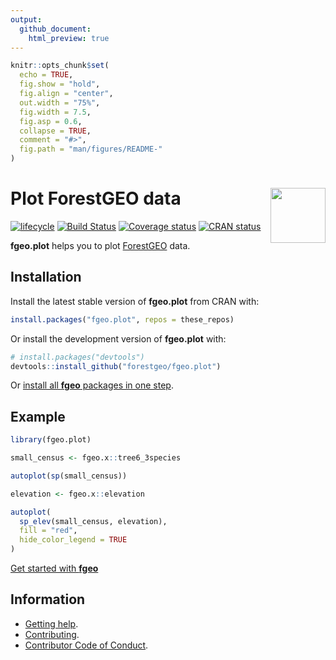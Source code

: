 ```yaml
---
output:
  github_document:
    html_preview: true
---
```


<!-- Don't edit README.md; instead, edit README.Rmd -->

```r
knitr::opts_chunk$set(
  echo = TRUE,
  fig.show = "hold",
  fig.align = "center",
  out.width = "75%",
  fig.width = 7.5, 
  fig.asp = 0.6,
  collapse = TRUE,
  comment = "#>",
  fig.path = "man/figures/README-"
)
```

# <img src="https://i.imgur.com/vTLlhbp.png" align="right" height=88 /> Plot ForestGEO data

<!-- badges: start -->
[![lifecycle](https://img.shields.io/badge/lifecycle-maturing-blue.svg)](https://www.tidyverse.org/lifecycle/#maturing)
[![Build Status](https://travis-ci.org/forestgeo/fgeo.plot.svg?branch=master)](https://travis-ci.org/forestgeo/fgeo.plot)
[![Coverage status](https://codecov.io/gh/forestgeo/fgeo.plot/branch/master/graph/badge.svg)](https://codecov.io/github/forestgeo/fgeo.plot?branch=master)
[![CRAN status](https://www.r-pkg.org/badges/version/fgeo.plot)](https://cran.r-project.org/package=fgeo.plot)
<!-- badges: end -->

__fgeo.plot__ helps you to plot [ForestGEO](<http://www.forestgeo.si.edu/>) data.

## Installation

Install the latest stable version of **fgeo.plot** from CRAN with:

```R
install.packages("fgeo.plot", repos = these_repos)
```

Or install the development version of **fgeo.plot** with:

```R
# install.packages("devtools")
devtools::install_github("forestgeo/fgeo.plot")
```

Or [install all **fgeo** packages in one step](https://forestgeo.github.io/fgeo/index.html#installation).

## Example

```r
library(fgeo.plot)

small_census <- fgeo.x::tree6_3species

autoplot(sp(small_census))
```

```r
elevation <- fgeo.x::elevation

autoplot(
  sp_elev(small_census, elevation),
  fill = "red", 
  hide_color_legend = TRUE
)
```

[Get started with __fgeo__](https://forestgeo.github.io/fgeo)

## Information

* [Getting help](SUPPORT.md).
* [Contributing](CONTRIBUTING.md).
* [Contributor Code of Conduct](CODE_OF_CONDUCT.md).

